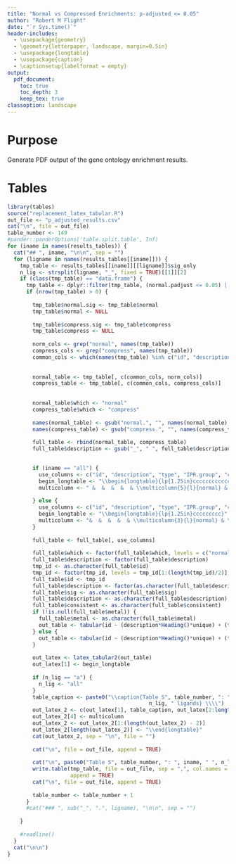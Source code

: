 ```yaml
---
title: "Normal vs Compressed Enrichments: p-adjusted <= 0.05"
author: "Robert M Flight"
date: "`r Sys.time()`"
header-includes:
  - \usepackage{geometry}
  - \geometry{letterpaper, landscape, margin=0.5in}
  - \usepackage{longtable}
  - \usepackage{caption}
  - \captionsetup{labelformat = empty}
output: 
  pdf_document:
    toc: true
    toc_depth: 3
    keep_tex: true
classoption: landscape
---
```


\fontsize{8}{10}
\selectfont

# Purpose

Generate PDF output of the gene ontology enrichment results.

# Tables

```r
library(tables)
source("replacement_latex_tabular.R")
out_file <- "p_adjusted_results.csv"
cat("\n", file = out_file)
table_number <- 149
#pander::panderOptions('table.split.table', Inf)
for (iname in names(results_tables)) {
  cat("## ", iname, "\n\n", sep = "")
  for (ligname in names(results_tables[[iname]])) {
    tmp_table <- results_tables[[iname]][[ligname]]$sig_only
    n_lig <- strsplit(ligname, "_", fixed = TRUE)[[1]][2]
    if (class(tmp_table) == "data.frame") {
      tmp_table <- dplyr::filter(tmp_table, (normal.padjust <= 0.05) | (compress.padjust <= 0.05))
      if (nrow(tmp_table) > 0) {
        
        tmp_table$normal.sig <- tmp_table$normal
        tmp_table$normal <- NULL
        
        tmp_table$compress.sig <- tmp_table$compress
        tmp_table$compress <- NULL
        
        norm_cols <- grep("normal", names(tmp_table))
        compress_cols <- grep("compress", names(tmp_table))
        common_cols <- which(names(tmp_table) %in% c("id", "description", "type", "IPR.group", "consistent"))
        
        
        normal_table <- tmp_table[, c(common_cols, norm_cols)]
        compress_table <- tmp_table[, c(common_cols, compress_cols)]
        
        
        normal_table$which <- "normal"
        compress_table$which <- "compress"
        
        names(normal_table) <- gsub("normal.", "", names(normal_table), fixed = TRUE)
        names(compress_table) <- gsub("compress.", "", names(compress_table), fixed = TRUE)
        
        full_table <- rbind(normal_table, compress_table)
        full_table$description <- gsub("_", " ", full_table$description, fixed = TRUE)

        
        if (iname == "all") {
          use_columns <- c("id", "description", "type", "IPR.group", "consistent", "p", "padjust", "metal", "perc", "sig", "which")
          begin_longtable <- "\\begin{longtable}{lp{1.25in}ccccccccccccc}"
          multicolumn <- " &  &  &  &  & \\multicolumn{5}{l}{normal} & \\multicolumn{5}{l}{compress} \\\\ "
          
        } else {
          use_columns <- c("id", "description", "type", "IPR.group", "consistent", "p", "padjust", "sig", "which")
          begin_longtable <- "\\begin{longtable}{lp{1.25in}ccccccccc}"
          multicolumn <- "&  &  &  &  & \\multicolumn{3}{l}{normal} & \\multicolumn{3}{l}{compress} \\\\ "
        }
        
        full_table <- full_table[, use_columns]
 
        full_table$which <- factor(full_table$which, levels = c("normal", "compress"), ordered = TRUE)
        full_table$description <- factor(full_table$description)
        tmp_id <- as.character(full_table$id)
        tmp_id <- factor(tmp_id, levels = tmp_id[1:(length(tmp_id)/2)], ordered = TRUE)
        full_table$id <- tmp_id
        full_table$description <- factor(as.character(full_table$description))
        full_table$sig <- as.character(full_table$sig)
        full_table$description <- as.character(full_table$description)
        full_table$consistent <- as.character(full_table$consistent)
        if (!is.null(full_table$metal)) {
          full_table$metal <- as.character(full_table$metal)
          out_table <- tabular(id ~ (description*Heading()*unique) + (type*Heading()*unique) + (IPR.group*Heading()*unique) + (consistent*Heading()*unique) + Heading()*which*(p + padjust + metal + perc + sig)*Heading()*identity, data = full_table)
        } else {
          out_table <- tabular(id ~ (description*Heading()*unique) + (type*Heading()*unique) + (IPR.group*Heading()*unique) + (consistent*Heading()*unique) + Heading()*which*(p + padjust + sig)*Heading()*identity, data = full_table)
        }
        
        out_latex <- latex_tabular2(out_table)
        out_latex[1] <- begin_longtable
        
        if (n_lig == "a") {
          n_lig <- "all"
        }
        table_caption <- paste0("\\caption{Table S", table_number, ": ", iname, " ", 
                                             n_lig, " ligands} \\\\")
        out_latex_2 <- c(out_latex[1], table_caption, out_latex[2:length(out_latex)])
        out_latex_2[4] <- multicolumn
        out_latex_2 <- out_latex_2[1:(length(out_latex_2) - 2)]
        out_latex_2[length(out_latex_2)] <- "\\end{longtable}"
        cat(out_latex_2, sep = "\n", file = "")
        
        cat("\n", file = out_file, append = TRUE)
        
        cat("\n", paste0("Table S", table_number, ": ", iname, " ", n_lig, " ligands"), "\n", sep = "", file = out_file, append = TRUE)
        write.table(tmp_table, file = out_file, sep = ",", col.names = TRUE, row.names = FALSE, 
                    append = TRUE)
        cat("\n", file = out_file, append = TRUE)
        
        table_number <- table_number + 1
      }
      #cat("### ", sub("_", ".", ligname), "\n\n", sep = "")
      
    }
    
    #readline()
  }
  cat("\n\n")
}
```

